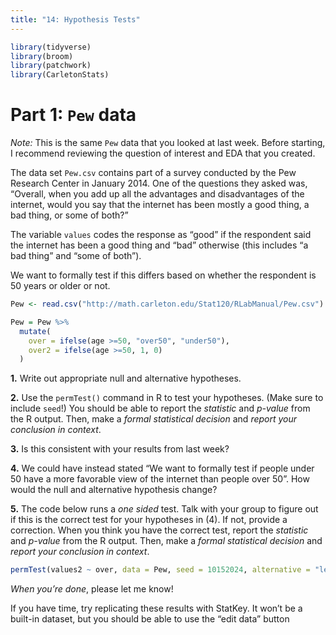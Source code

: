 ```yaml
---
title: "14: Hypothesis Tests"
---
```


```r
library(tidyverse)
library(broom)
library(patchwork)
library(CarletonStats)
```


# Part 1: `Pew` data

*Note:* This is the same `Pew` data that you looked at last week. Before starting, I recommend reviewing the question of interest and EDA that you created. 

The data set `Pew.csv` contains part of a survey conducted by the Pew Research Center in January 2014. One of the questions they asked was, “Overall, when you add up all the advantages and disadvantages of the internet, would you say that the internet has been mostly a good thing, a bad thing, or some of both?”

The variable `values` codes the response as “good” if the respondent said the internet has been a good thing and “bad” otherwise (this includes “a bad thing” and “some of both”).

We want to formally test if this differs based on whether the respondent is 50 years or older or not. 

```r
Pew <- read.csv("http://math.carleton.edu/Stat120/RLabManual/Pew.csv")

Pew = Pew %>%
  mutate(
    over = ifelse(age >=50, "over50", "under50"),
    over2 = ifelse(age >=50, 1, 0)
  )
```

**1.** Write out appropriate null and alternative hypotheses.

**2.** Use the `permTest()` command in R to test your hypotheses. (Make sure to include `seed`!) You should be able to report the *statistic* and *p-value* from the R output. Then, make a *formal statistical decision* and *report your conclusion in context*.  

**3.** Is this consistent with your results from last week? 

**4.** We could have instead stated "We want to formally test if people under 50 have a more favorable view of the internet than people over 50". How would the null and alternative hypothesis change?

**5.** The code below runs a *one sided* test. Talk with your group to figure out if this is the correct test for your hypotheses in (4). If not, provide a correction. When you think you have the correct test, report the *statistic* and *p-value* from the R output. Then, make a *formal statistical decision* and *report your conclusion in context*.  

```r
permTest(values2 ~ over, data = Pew, seed = 10152024, alternative = "less")
```

*When you're done*, please let me know! 

::: callout-tip 

If you have time, try replicating these results with StatKey. It won't be a built-in dataset, but you should be able to use the "edit data" button
:::

